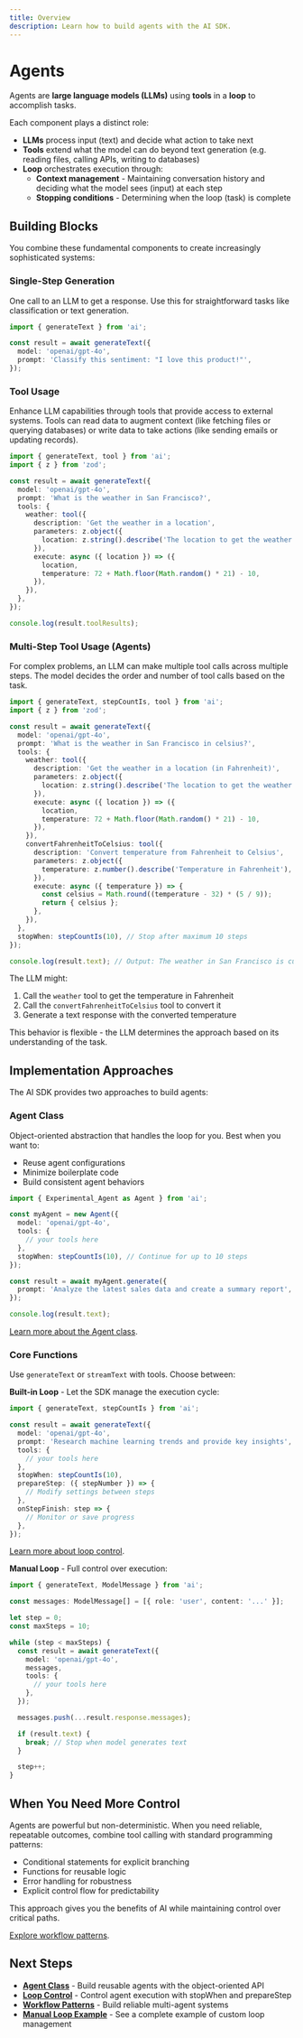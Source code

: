 ```yaml
---
title: Overview
description: Learn how to build agents with the AI SDK.
---
```


# Agents

Agents are **large language models (LLMs)** using **tools** in a **loop** to accomplish tasks.

Each component plays a distinct role:

- **LLMs** process input (text) and decide what action to take next
- **Tools** extend what the model can do beyond text generation (e.g. reading files, calling APIs, writing to databases)
- **Loop** orchestrates execution through:
  - **Context management** - Maintaining conversation history and deciding what the model sees (input) at each step
  - **Stopping conditions** - Determining when the loop (task) is complete

## Building Blocks

You combine these fundamental components to create increasingly sophisticated systems:

### Single-Step Generation

One call to an LLM to get a response. Use this for straightforward tasks like classification or text generation.

```ts
import { generateText } from 'ai';

const result = await generateText({
  model: 'openai/gpt-4o',
  prompt: 'Classify this sentiment: "I love this product!"',
});
```

### Tool Usage

Enhance LLM capabilities through tools that provide access to external systems. Tools can read data to augment context (like fetching files or querying databases) or write data to take actions (like sending emails or updating records).

```ts
import { generateText, tool } from 'ai';
import { z } from 'zod';

const result = await generateText({
  model: 'openai/gpt-4o',
  prompt: 'What is the weather in San Francisco?',
  tools: {
    weather: tool({
      description: 'Get the weather in a location',
      parameters: z.object({
        location: z.string().describe('The location to get the weather for'),
      }),
      execute: async ({ location }) => ({
        location,
        temperature: 72 + Math.floor(Math.random() * 21) - 10,
      }),
    }),
  },
});

console.log(result.toolResults);
```

### Multi-Step Tool Usage (Agents)

For complex problems, an LLM can make multiple tool calls across multiple steps. The model decides the order and number of tool calls based on the task.

```ts
import { generateText, stepCountIs, tool } from 'ai';
import { z } from 'zod';

const result = await generateText({
  model: 'openai/gpt-4o',
  prompt: 'What is the weather in San Francisco in celsius?',
  tools: {
    weather: tool({
      description: 'Get the weather in a location (in Fahrenheit)',
      parameters: z.object({
        location: z.string().describe('The location to get the weather for'),
      }),
      execute: async ({ location }) => ({
        location,
        temperature: 72 + Math.floor(Math.random() * 21) - 10,
      }),
    }),
    convertFahrenheitToCelsius: tool({
      description: 'Convert temperature from Fahrenheit to Celsius',
      parameters: z.object({
        temperature: z.number().describe('Temperature in Fahrenheit'),
      }),
      execute: async ({ temperature }) => {
        const celsius = Math.round((temperature - 32) * (5 / 9));
        return { celsius };
      },
    }),
  },
  stopWhen: stepCountIs(10), // Stop after maximum 10 steps
});

console.log(result.text); // Output: The weather in San Francisco is currently _°C.
```

The LLM might:

1. Call the `weather` tool to get the temperature in Fahrenheit
2. Call the `convertFahrenheitToCelsius` tool to convert it
3. Generate a text response with the converted temperature

This behavior is flexible - the LLM determines the approach based on its understanding of the task.

## Implementation Approaches

The AI SDK provides two approaches to build agents:

### Agent Class

Object-oriented abstraction that handles the loop for you. Best when you want to:

- Reuse agent configurations
- Minimize boilerplate code
- Build consistent agent behaviors

```ts
import { Experimental_Agent as Agent } from 'ai';

const myAgent = new Agent({
  model: 'openai/gpt-4o',
  tools: {
    // your tools here
  },
  stopWhen: stepCountIs(10), // Continue for up to 10 steps
});

const result = await myAgent.generate({
  prompt: 'Analyze the latest sales data and create a summary report',
});

console.log(result.text);
```

[Learn more about the Agent class](/docs/agents/agent-class).

### Core Functions

Use `generateText` or `streamText` with tools. Choose between:

**Built-in Loop** - Let the SDK manage the execution cycle:

```ts
import { generateText, stepCountIs } from 'ai';

const result = await generateText({
  model: 'openai/gpt-4o',
  prompt: 'Research machine learning trends and provide key insights',
  tools: {
    // your tools here
  },
  stopWhen: stepCountIs(10),
  prepareStep: ({ stepNumber }) => {
    // Modify settings between steps
  },
  onStepFinish: step => {
    // Monitor or save progress
  },
});
```

[Learn more about loop control](/docs/agents/loop-control).

**Manual Loop** - Full control over execution:

```ts
import { generateText, ModelMessage } from 'ai';

const messages: ModelMessage[] = [{ role: 'user', content: '...' }];

let step = 0;
const maxSteps = 10;

while (step < maxSteps) {
  const result = await generateText({
    model: 'openai/gpt-4o',
    messages,
    tools: {
      // your tools here
    },
  });

  messages.push(...result.response.messages);

  if (result.text) {
    break; // Stop when model generates text
  }

  step++;
}
```

## When You Need More Control

Agents are powerful but non-deterministic. When you need reliable, repeatable outcomes, combine tool calling with standard programming patterns:

- Conditional statements for explicit branching
- Functions for reusable logic
- Error handling for robustness
- Explicit control flow for predictability

This approach gives you the benefits of AI while maintaining control over critical paths.

[Explore workflow patterns](/docs/agents/workflows).

## Next Steps

- **[Agent Class](/docs/agents/agent-class)** - Build reusable agents with the object-oriented API
- **[Loop Control](/docs/agents/loop-control)** - Control agent execution with stopWhen and prepareStep
- **[Workflow Patterns](/docs/agents/workflows)** - Build reliable multi-agent systems
- **[Manual Loop Example](/cookbook/node/manual-agent-loop)** - See a complete example of custom loop management
